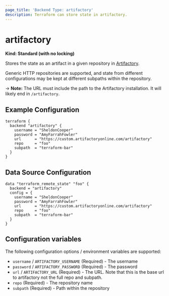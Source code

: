 ```yaml
---
page_title: 'Backend Type: artifactory'
description: Terraform can store state in artifactory.
---
```


# artifactory

**Kind: Standard (with no locking)**

Stores the state as an artifact in a given repository in
[Artifactory](https://www.jfrog.com/artifactory/).

Generic HTTP repositories are supported, and state from different
configurations may be kept at different subpaths within the repository.

-> **Note:** The URL must include the path to the Artifactory installation.
It will likely end in `/artifactory`.

## Example Configuration

```hcl
terraform {
  backend "artifactory" {
    username = "SheldonCooper"
    password = "AmyFarrahFowler"
    url      = "https://custom.artifactoryonline.com/artifactory"
    repo     = "foo"
    subpath  = "terraform-bar"
  }
}
```

## Data Source Configuration

```hcl
data "terraform_remote_state" "foo" {
  backend = "artifactory"
  config = {
    username = "SheldonCooper"
    password = "AmyFarrahFowler"
    url      = "https://custom.artifactoryonline.com/artifactory"
    repo     = "foo"
    subpath  = "terraform-bar"
  }
}
```

## Configuration variables

The following configuration options / environment variables are supported:

- `username` / `ARTIFACTORY_USERNAME` (Required) - The username
- `password` / `ARTIFACTORY_PASSWORD` (Required) - The password
- `url` / `ARTIFACTORY_URL` (Required) - The URL. Note that this is the base url to artifactory not the full repo and subpath.
- `repo` (Required) - The repository name
- `subpath` (Required) - Path within the repository
